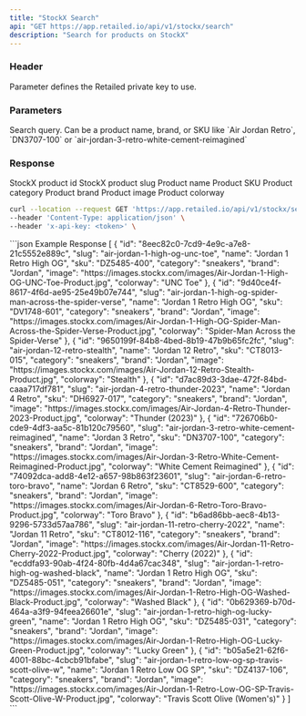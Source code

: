 ```yaml
---
title: "StockX Search"
api: "GET https://app.retailed.io/api/v1/stockx/search"
description: "Search for products on StockX"
---
```


### Header

<ParamField header="x-api-key" type="string" required={true}>
    Parameter defines the Retailed private key to use.
</ParamField>

### Parameters

<ParamField query="query" type="string" optional={false} placeholder="Air Jordan Retro">
    Search query. Can be a product name, brand, or SKU like `Air Jordan Retro`, `DN3707-100` or `air-jordan-3-retro-white-cement-reimagined`
</ParamField>

### Response

<ResponseField name="list" type="Search List">
    <Expandable title="properties" defaultOpen={true}>
        <ResponseField name="id" type="string">
            StockX product id
        </ResponseField>
        <ResponseField name="slug" type="string">
            StockX product slug
        </ResponseField>
        <ResponseField name="name" type="string">
            Product name
        </ResponseField>
        <ResponseField name="sku" type="string">
            Product SKU
        </ResponseField>
        <ResponseField name="category" type="string">
            Product category
        </ResponseField>
        <ResponseField name="brand" type="string">
            Product brand
        </ResponseField>
        <ResponseField name="image" type="string">
            Product image
        </ResponseField>
        <ResponseField name="colorway" type="string">
            Product colorway
        </ResponseField>
    </Expandable>
</ResponseField>

<RequestExample>

```bash Example Request
curl --location --request GET 'https://app.retailed.io/api/v1/stockx/search?query=Air Jordan Retro' \
--header 'Content-Type: application/json' \
--header 'x-api-key: <token>' \
```

</RequestExample>

<ResponseExample>
```json Example Response
[
    {
        "id": "8eec82c0-7cd9-4e9c-a7e8-21c5552e889c",
        "slug": "air-jordan-1-high-og-unc-toe",
        "name": "Jordan 1 Retro High OG",
        "sku": "DZ5485-400",
        "category": "sneakers",
        "brand": "Jordan",
        "image": "https://images.stockx.com/images/Air-Jordan-1-High-OG-UNC-Toe-Product.jpg",
        "colorway": "UNC Toe"
    },
    {
        "id": "9d40ce4f-8617-4f6d-ae95-25e49b07e744",
        "slug": "air-jordan-1-high-og-spider-man-across-the-spider-verse",
        "name": "Jordan 1 Retro High OG",
        "sku": "DV1748-601",
        "category": "sneakers",
        "brand": "Jordan",
        "image": "https://images.stockx.com/images/Air-Jordan-1-High-OG-Spider-Man-Across-the-Spider-Verse-Product.jpg",
        "colorway": "Spider-Man Across the Spider-Verse"
    },
    {
        "id": "9650199f-84b8-4bed-8b19-47b9b65fc2fc",
        "slug": "air-jordan-12-retro-stealth",
        "name": "Jordan 12 Retro",
        "sku": "CT8013-015",
        "category": "sneakers",
        "brand": "Jordan",
        "image": "https://images.stockx.com/images/Air-Jordan-12-Retro-Stealth-Product.jpg",
        "colorway": "Stealth"
    },
    {
        "id": "d7ac89d3-3dae-472f-84bd-caaa717df781",
        "slug": "air-jordan-4-retro-thunder-2023",
        "name": "Jordan 4 Retro",
        "sku": "DH6927-017",
        "category": "sneakers",
        "brand": "Jordan",
        "image": "https://images.stockx.com/images/Air-Jordan-4-Retro-Thunder-2023-Product.jpg",
        "colorway": "Thunder (2023)"
    },
    {
        "id": "726706b0-cde9-4df3-aa5c-81b120c79560",
        "slug": "air-jordan-3-retro-white-cement-reimagined",
        "name": "Jordan 3 Retro",
        "sku": "DN3707-100",
        "category": "sneakers",
        "brand": "Jordan",
        "image": "https://images.stockx.com/images/Air-Jordan-3-Retro-White-Cement-Reimagined-Product.jpg",
        "colorway": "White Cement Reimagined"
    },
    {
        "id": "74092dca-add8-4e12-a657-98b863f23601",
        "slug": "air-jordan-6-retro-toro-bravo",
        "name": "Jordan 6 Retro",
        "sku": "CT8529-600",
        "category": "sneakers",
        "brand": "Jordan",
        "image": "https://images.stockx.com/images/Air-Jordan-6-Retro-Toro-Bravo-Product.jpg",
        "colorway": "Toro Bravo"
    },
    {
        "id": "b6ad86bb-aec8-4b13-9296-5733d57aa786",
        "slug": "air-jordan-11-retro-cherry-2022",
        "name": "Jordan 11 Retro",
        "sku": "CT8012-116",
        "category": "sneakers",
        "brand": "Jordan",
        "image": "https://images.stockx.com/images/Air-Jordan-11-Retro-Cherry-2022-Product.jpg",
        "colorway": "Cherry (2022)"
    },
    {
        "id": "ecddfa93-90ab-4f24-80fb-4d4a67cac348",
        "slug": "air-jordan-1-retro-high-og-washed-black",
        "name": "Jordan 1 Retro High OG",
        "sku": "DZ5485-051",
        "category": "sneakers",
        "brand": "Jordan",
        "image": "https://images.stockx.com/images/Air-Jordan-1-Retro-High-OG-Washed-Black-Product.jpg",
        "colorway": "Washed Black"
    },
    {
        "id": "0b629369-b70d-464a-a3f9-94feea26601e",
        "slug": "air-jordan-1-retro-high-og-lucky-green",
        "name": "Jordan 1 Retro High OG",
        "sku": "DZ5485-031",
        "category": "sneakers",
        "brand": "Jordan",
        "image": "https://images.stockx.com/images/Air-Jordan-1-Retro-High-OG-Lucky-Green-Product.jpg",
        "colorway": "Lucky Green"
    },
    {
        "id": "b05a5e21-62f6-4001-88bc-4cbcb91bfabe",
        "slug": "air-jordan-1-retro-low-og-sp-travis-scott-olive-w",
        "name": "Jordan 1 Retro Low OG SP",
        "sku": "DZ4137-106",
        "category": "sneakers",
        "brand": "Jordan",
        "image": "https://images.stockx.com/images/Air-Jordan-1-Retro-Low-OG-SP-Travis-Scott-Olive-W-Product.jpg",
        "colorway": "Travis Scott Olive (Women's)"
    }
]
```
</ResponseExample>
